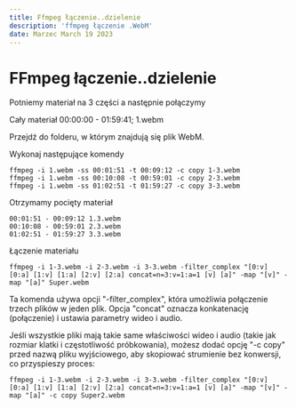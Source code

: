 ```yaml
---
title: Ffmpeg łączenie..dzielenie
description: 'ffmpeg łączenie .WebM'
date: Marzec March 19 2023
---
```


# FFmpeg łączenie..dzielenie

Potniemy materiał na 3 części a następnie połączymy

Cały materiał 00:00:00 - 01:59:41; 1.webm

Przejdź do folderu, w którym znajdują się plik WebM.

Wykonaj następujące komendy

```
ffmpeg -i 1.webm -ss 00:01:51 -t 00:09:12 -c copy 1-3.webm
ffmpeg -i 1.webm -ss 00:10:08 -t 00:59:01 -c copy 2-3.webm
ffmpeg -i 1.webm -ss 01:02:51 -t 01:59:27 -c copy 3-3.webm
```

Otrzymamy pocięty materiał

```
00:01:51 - 00:09:12 1.3.webm
00:10:08 - 00:59:01 2.3.webm
01:02:51 - 01:59:27 3.3.webm
```

Łączenie materiału

```
ffmpeg -i 1-3.webm -i 2-3.webm -i 3-3.webm -filter_complex "[0:v] [0:a] [1:v] [1:a] [2:v] [2:a] concat=n=3:v=1:a=1 [v] [a]" -map "[v]" -map "[a]" Super.webm
```

Ta komenda używa opcji "-filter_complex", która umożliwia połączenie trzech plików w jeden plik. Opcja "concat" oznacza konkatenację (połączenie) i ustawia parametry wideo i audio.

Jeśli wszystkie pliki mają takie same właściwości wideo i audio (takie jak rozmiar klatki i częstotliwość próbkowania), możesz dodać opcję "-c copy" przed nazwą pliku wyjściowego, aby skopiować strumienie bez konwersji, co przyspieszy proces:

```
ffmpeg -i 1-3.webm -i 2-3.webm -i 3-3.webm -filter_complex "[0:v] [0:a] [1:v] [1:a] [2:v] [2:a] concat=n=3:v=1:a=1 [v] [a]" -map "[v]" -map "[a]" -c copy Super2.webm
```
